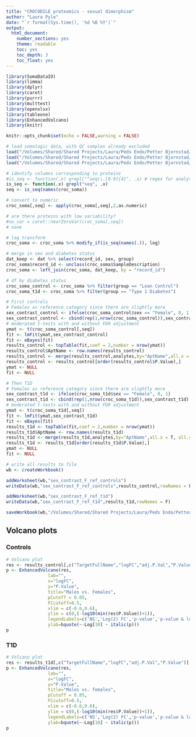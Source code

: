```yaml
---
title: "CROCODILE proteomics - sexual dimorphism"
author: "Laura Pyle"
date: "`r format(Sys.time(), '%d %B %Y')`"
output:
  html_document:
    number_sections: yes
    theme: readable
    toc: yes
    toc_depth: 3
    toc_float: yes
---
```


```r
library(SomaDataIO)
library(limma)
library(dplyr)
library(caret)
library(purrr)
library(multtest)
library(openxlsx)
library(tableone)
library(EnhancedVolcano)
library(knitr)

knitr::opts_chunk$set(echo = FALSE,warning = FALSE)

```

```r
# load somalogic data, with QC samples already excluded
load("/Volumes/Shared/Shared Projects/Laura/Peds Endo/Petter Bjornstad/CROCODILE/Somalogic data/croc_soma.Rdata")
load("/Volumes/Shared/Shared Projects/Laura/Peds Endo/Petter Bjornstad/CROCODILE/Somalogic data/analytes.Rdata")
load("/Volumes/Shared/Shared Projects/Laura/Peds Endo/Petter Bjornstad/CROCODILE/Data_Cleaned/croc_data.Rdata")

# identify columns corresponding to proteins
#is_seq <- function(.x) grepl("^seq\\.[0-9]{4}", .x) # regex for analytes
is_seq <- function(.x) grepl("seq", .x)
seq <- is_seq(names(croc_soma))

# convert to numeric
croc_soma[,seq] <- apply(croc_soma[,seq],2,as.numeric)

# are there proteins with low variability?
#no_var = caret::nearZeroVar(croc_soma[,seq])
# none

# log transform
croc_soma <- croc_soma %>% modify_if(is_seq(names(.)), log)

# merge in sex and diabetes status
dat_keep <- dat %>% select(record_id, sex, group)
croc_soma$record_id <- unclass(croc_soma$SampleDescription)
croc_soma <- left_join(croc_soma, dat_keep, by = "record_id")

# df by diabetes status
croc_soma_control <- croc_soma %>% filter(group == "Lean Control")
croc_soma_t1d <- croc_soma %>% filter(group == "Type 1 Diabetes")
```

```r
# First controls
# Females as reference category since there are slightly more
sex_contrast_control <- ifelse(croc_soma_control$sex == "Female", 0, 1)
sex_contrast_control <- cbind(rep(1,nrow(croc_soma_control)),sex_contrast_control)
# moderated t-tests with and without FDR adjustment
ymat <- t(croc_soma_control[,seq])
fit <- lmFit(ymat,sex_contrast_control)
fit <- eBayes(fit)
results_control <- topTable(fit,coef = 2,number = nrow(ymat))
results_control$AptName <- row.names(results_control)
results_control <- merge(results_control,analytes,by="AptName",all.x = T, all.y = F)
results_control <- results_control[order(results_control$P.Value),] 
ymat <- NULL
fit <- NULL

# Then T1D
# Females as reference category since there are slightly more
sex_contrast_t1d <- ifelse(croc_soma_t1d$sex == "Female", 0, 1)
sex_contrast_t1d <- cbind(rep(1,nrow(croc_soma_t1d)),sex_contrast_t1d)
# moderated t-tests with and without FDR adjustment
ymat <- t(croc_soma_t1d[,seq])
fit <- lmFit(ymat,sex_contrast_t1d)
fit <- eBayes(fit)
results_t1d <- topTable(fit,coef = 2,number = nrow(ymat))
results_t1d$AptName <- row.names(results_t1d)
results_t1d <- merge(results_t1d,analytes,by="AptName",all.x = T, all.y = F)
results_t1d <- results_t1d[order(results_t1d$P.Value),] 
ymat <- NULL
fit <- NULL

# write all results to file
wb <- createWorkbook()

addWorksheet(wb,"sex_contrast_F_ref_controls")
writeData(wb,"sex_contrast_F_ref_controls",results_control,rowNames = F)

addWorksheet(wb,"sex_contrast_F_ref_t1d")
writeData(wb,"sex_contrast_F_ref_t1d",results_t1d,rowNames = F)

saveWorkbook(wb,"/Volumes/Shared/Shared Projects/Laura/Peds Endo/Petter Bjornstad/CROCODILE/Results/CROC proteomics by sex.xlsx",overwrite = TRUE)

```

## Volcano plots

### Controls

```r
# Volcano plot
res <- results_control[,c("TargetFullName","logFC","adj.P.Val","P.Value")]
p <- EnhancedVolcano(res, 
                lab="",
                x="logFC",
                y="P.Value",
                title="Males vs. Females",
                pCutoff = 0.05,
                FCcutoff=0.5,
                xlim = c(-0.6,0.6),
                ylim = c(0,(-log10(min(res$P.Value))+1)),
                legendLabels=c('NS','Log(2) FC','p-value','p-value & log(2) FC'),
                ylab=bquote(~-Log[10] ~ italic(p)))
p
```

### T1D

```r
# Volcano plot
res <- results_t1d[,c("TargetFullName","logFC","adj.P.Val","P.Value")]
p <- EnhancedVolcano(res, 
                lab="",
                x="logFC",
                y="P.Value",
                title="Males vs. females",
                pCutoff = 0.05,
                FCcutoff=0.5,
                xlim = c(-0.6,0.6),
                ylim = c(0,(-log10(min(res$P.Value))+1)),
                legendLabels=c('NS','Log(2) FC','p-value','p-value & log(2) FC'),
                ylab=bquote(~-Log[10] ~ italic(p)))
p
```
